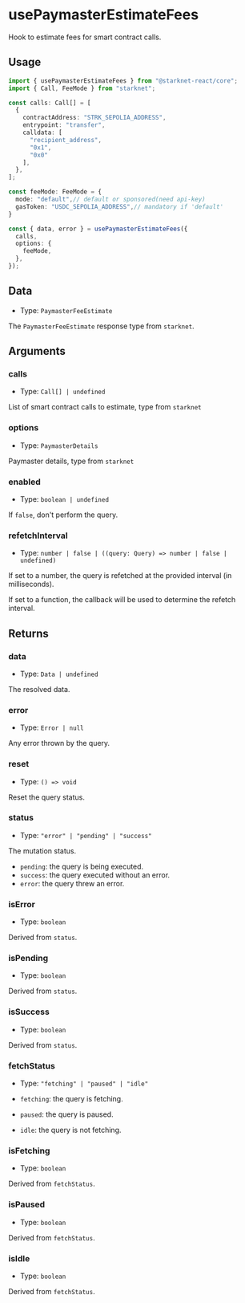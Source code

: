# usePaymasterEstimateFees

Hook to estimate fees for smart contract calls.

## Usage

```ts twoslash
import { usePaymasterEstimateFees } from "@starknet-react/core";
import { Call, FeeMode } from "starknet";

const calls: Call[] = [
  {
    contractAddress: "STRK_SEPOLIA_ADDRESS",
    entrypoint: "transfer",
    calldata: [
      "recipient_address",
      "0x1",
      "0x0"
    ],
  },
]; 

const feeMode: FeeMode = {
  mode: "default",// default or sponsored(need api-key)
  gasToken: "USDC_SEPOLIA_ADDRESS",// mandatory if 'default'
}

const { data, error } = usePaymasterEstimateFees({
  calls,
  options: {
    feeMode,
  },
});
```

## Data

- Type: `PaymasterFeeEstimate`

The `PaymasterFeeEstimate` response type from `starknet`.

## Arguments

### calls

- Type: `Call[] | undefined`

List of smart contract calls to estimate, type from `starknet`

### options

- Type: `PaymasterDetails`

Paymaster details, type from `starknet`

### enabled

- Type: `boolean | undefined`

If `false`, don't perform the query.

### refetchInterval

- Type: `number | false | ((query: Query) => number | false | undefined)`

If set to a number, the query is refetched at the provided interval (in milliseconds).

If set to a function, the callback will be used to determine the refetch interval.

## Returns

### data

- Type: `Data | undefined`

The resolved data.

### error

- Type: `Error | null`

Any error thrown by the query.

### reset

- Type: `() => void`

Reset the query status.

### status

- Type: `"error" | "pending" | "success"`

The mutation status.

- `pending`: the query is being executed.
- `success`: the query executed without an error.
- `error`: the query threw an error.

### isError

- Type: `boolean`

Derived from `status`.

### isPending

- Type: `boolean`

Derived from `status`.

### isSuccess

- Type: `boolean`

Derived from `status`.

### fetchStatus

- Type: `"fetching" | "paused" | "idle"`

- `fetching`: the query is fetching.
- `paused`: the query is paused.
- `idle`: the query is not fetching.

### isFetching

- Type: `boolean`

Derived from `fetchStatus`.

### isPaused

- Type: `boolean`

Derived from `fetchStatus`.

### isIdle

- Type: `boolean`

Derived from `fetchStatus`.
